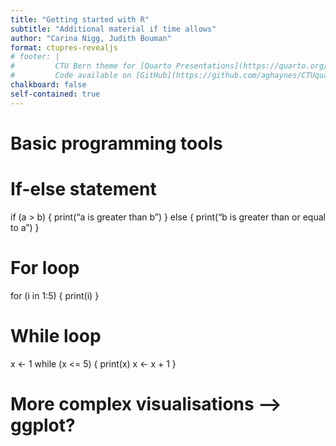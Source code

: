 ```yaml
---
title: "Getting started with R"
subtitle: "Additional material if time allows"
author: "Carina Nigg, Judith Bouman"
format: ctupres-revealjs
# footer: |
#         CTU Bern theme for [Quarto Presentations](https://quarto.org/docs/presentations/revealjs/index.html).
#         Code available on [GitHub](https://github.com/aghaynes/CTUquarto).
chalkboard: false
self-contained: true
---
```


# Basic programming tools

# If-else statement
if (a > b) {
  print("a is greater than b")
} else {
  print("b is greater than or equal to a")
}

# For loop
for (i in 1:5) {
  print(i)
}

# While loop
x <- 1
while (x <= 5) {
  print(x)
  x <- x + 1
}

# More complex visualisations --> ggplot? 

